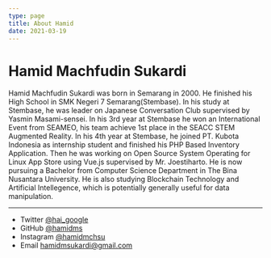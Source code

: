 ```yaml
---
type: page
title: About Hamid
date: 2021-03-19
---
```


# Hamid Machfudin Sukardi

Hamid Machfudin Sukardi was born in Semarang in 2000. He finished his High School in SMK Negeri 7 Semarang(Stembase). In his study at Stembase, he was leader on Japanese Conversation Club supervised by Yasmin Masami-sensei. In his 3rd year at Stembase he won an International Event from SEAMEO, his team achieve 1st place in the SEACC STEM Augmented Reality. In his 4th year at Stembase, he joined PT. Kubota Indonesia as internship student and finished his PHP Based Inventory Application. Then he was working on Open Source System Operating for Linux App Store using Vue.js supervised by Mr. Joestiharto.  He is now pursuing a Bachelor from Computer Science Department in The Bina Nusantara University. He is also studying Blockchain Technology and Artificial Intellegence, which is potentially generally useful for data manipulation.

---

- Twitter [@hai_google](https://twitter.com/hai_google)
- GitHub [@hamidms](https://github.com/hamidms)
- Instagram [@hamidmchsu](https://instagram.com/hamidmchsu)
- Email hamidmsukardi@gmail.com
